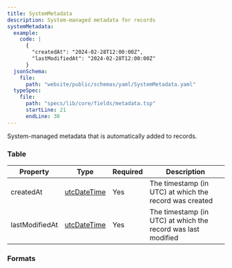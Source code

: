 ```yaml
---
title: SystemMetadata
description: System-managed metadata for records
systemMetadata:
  example:
    code: |
      {
        "createdAt": "2024-02-28T12:00:00Z",
        "lastModifiedAt": "2024-02-28T12:00:00Z"
      }
  jsonSchema:
    file:
      path: "website/public/schemas/yaml/SystemMetadata.yaml"
  typeSpec:
    file:
      path: "specs/lib/core/fields/metadata.tsp"
      startLine: 21
      endLine: 30
---
```



System-managed metadata that is automatically added to records.

### Table

| Property       | Type                                            | Required | Description                                                  |
| -------------- | ----------------------------------------------- | -------- | ------------------------------------------------------------ |
| createdAt      | [utcDateTime](/protocol/types/date#utcdatetime) | Yes      | The timestamp (in UTC) at which the record was created       |
| lastModifiedAt | [utcDateTime](/protocol/types/date#utcdatetime) | Yes      | The timestamp (in UTC) at which the record was last modified |

### Formats

<SchemaFormatTabs
  example={frontmatter.systemMetadata.example}
  jsonSchema={frontmatter.systemMetadata.jsonSchema}
  typeSpec={frontmatter.systemMetadata.typeSpec}
/>
